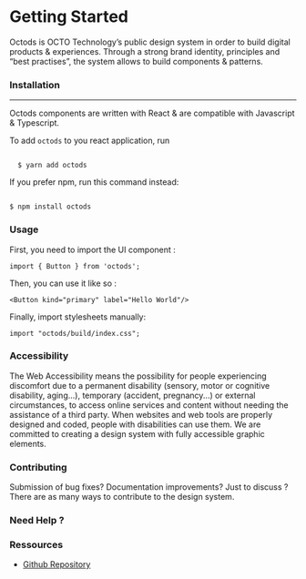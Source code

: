 <Meta title="📖Guides|Getting Started" />

# Getting Started

Octods is OCTO Technology’s public design system in order to build digital products & experiences. Through a strong brand identity, principles and “best practises”, the system allows to build components & patterns.

### Installation

---

Octods components are written with React & are compatible with Javascript & Typescript.

To add `octods` to you react application, run

```

  $ yarn add octods

```

If you prefer npm, run this command instead:

```

$ npm install octods

```

### Usage

First, you need to import the UI component : 

```
import { Button } from 'octods';
```
Then, you can use it like so : 

```
<Button kind="primary" label="Hello World"/>
```

Finally, import stylesheets manually:

```
import "octods/build/index.css";

```
### Accessibility 


The Web Accessibility means the possibility for people experiencing discomfort due to a permanent disability (sensory, motor or cognitive disability, aging...), temporary (accident, pregnancy...) or external circumstances, to access online services and content without needing the assistance of a third party. When websites and web tools are properly designed and coded, people with disabilities can use them. We are committed to creating a design system with fully accessible graphic elements.

### Contributing

Submission of bug fixes? Documentation improvements? Just to discuss ? There are as many ways to contribute to the design system.

### Need Help ?


### Ressources

- [Github Repository](https://github.com/clarissedmn/octo-design-system)
